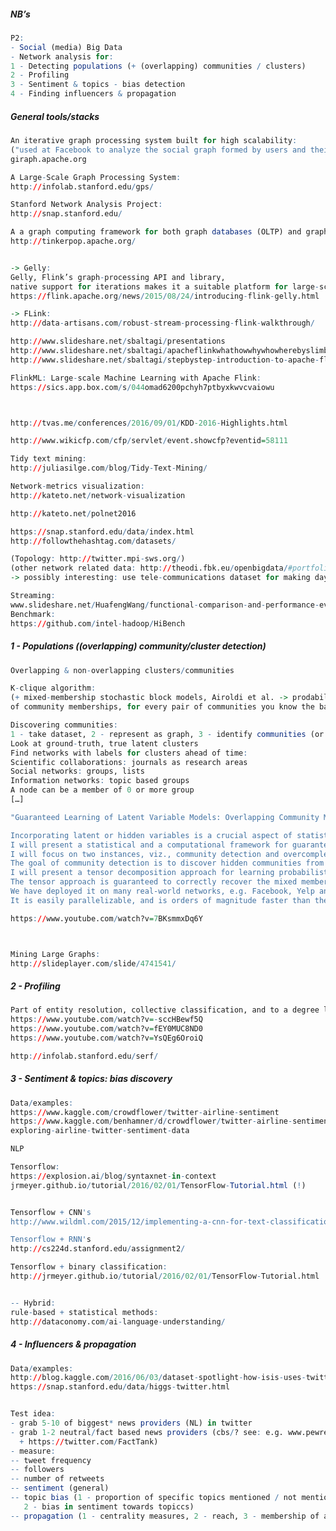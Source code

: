 
##### NB's
```r
P2:
- Social (media) Big Data
- Network analysis for:
1 - Detecting populations (+ (overlapping) communities / clusters)
2 - Profiling
3 - Sentiment & topics - bias detection
4 - Finding influencers & propagation
```

##### General tools/stacks
```r


An iterative graph processing system built for high scalability:
("used at Facebook to analyze the social graph formed by users and their connections")
giraph.apache.org 

A Large-Scale Graph Processing System:
http://infolab.stanford.edu/gps/

Stanford Network Analysis Project:
http://snap.stanford.edu/

A a graph computing framework for both graph databases (OLTP) and graph analytic systems (OLAP):
http://tinkerpop.apache.org/


-> Gelly:
Gelly, Flink’s graph-processing API and library, 
native support for iterations makes it a suitable platform for large-scale graph analytics:
https://flink.apache.org/news/2015/08/24/introducing-flink-gelly.html

-> FLink:
http://data-artisans.com/robust-stream-processing-flink-walkthrough/

http://www.slideshare.net/sbaltagi/presentations
http://www.slideshare.net/sbaltagi/apacheflinkwhathowwhywhowherebyslimbaltagi-57825047
http://www.slideshare.net/sbaltagi/stepbystep-introduction-to-apache-flink

FlinkML: Large-scale Machine Learning with Apache Flink:
https://sics.app.box.com/s/044omad6200pchyh7ptbyxkwvcvaiowu



http://tvas.me/conferences/2016/09/01/KDD-2016-Highlights.html

http://www.wikicfp.com/cfp/servlet/event.showcfp?eventid=58111

Tidy text mining:
http://juliasilge.com/blog/Tidy-Text-Mining/

Network-metrics visualization:
http://kateto.net/network-visualization

http://kateto.net/polnet2016

https://snap.stanford.edu/data/index.html
http://followthehashtag.com/datasets/

(Topology: http://twitter.mpi-sws.org/)
(other network related data: http://theodi.fbk.eu/openbigdata/#portfolioModal11
-> possibly interesting: use tele-communications dataset for making day-time population models)

Streaming:
www.slideshare.net/HuafengWang/functional-comparison-and-performance-evaluation-of-streaming-frameworks 
Benchmark:
https://github.com/intel-hadoop/HiBench

```



##### 1 - Populations ((overlapping) community/cluster detection)
```r

Overlapping & non-overlapping clusters/communities

K-clique algorithm:
(+ mixed-membership stochastic block models, Airoldi et al. -> prodability distribution
of community memberships, for every pair of communities you know the background linking probability for that pair)

Discovering communities:
1 - take dataset, 2 - represent as graph, 3 - identify communities (or clusters), 4 - interpret clusters as real communities. 
Look at ground-truth, true latent clusters
Find networks with labels for clusters ahead of time:
Scientific collaborations: journals as research areas
Social networks: groups, lists
Information networks: topic based groups
A node can be a member of 0 or more group
[…]

"Guaranteed Learning of Latent Variable Models: Overlapping Community Models and Overcomplete Representations

Incorporating latent or hidden variables is a crucial aspect of statistical modeling. 
I will present a statistical and a computational framework for guaranteed learning of a wide range of latent variable models. 
I will focus on two instances, viz., community detection and overcomplete representations.
The goal of community detection is to discover hidden communities from graph data. 
I will present a tensor decomposition approach for learning probabilistic mixed membership models. 
The tensor approach is guaranteed to correctly recover the mixed membership communities with tight guarantees. 
We have deployed it on many real-world networks, e.g. Facebook, Yelp and DBLP. 
It is easily parallelizable, and is orders of magnitude faster than the state-of-art stochastic variational approach."

https://www.youtube.com/watch?v=7BKsmmxDq6Y



Mining Large Graphs:
http://slideplayer.com/slide/4741541/

```

##### 2 - Profiling
```r

Part of entity resolution, collective classification, and to a degree link prediction:
https://www.youtube.com/watch?v=-sccHBewf5Q
https://www.youtube.com/watch?v=fEY0MUC8ND0
https://www.youtube.com/watch?v=YsQEg6OroiQ

http://infolab.stanford.edu/serf/


```

##### 3 - Sentiment & topics: bias discovery
```r

Data/examples:
https://www.kaggle.com/crowdflower/twitter-airline-sentiment
https://www.kaggle.com/benhamner/d/crowdflower/twitter-airline-sentiment/
exploring-airline-twitter-sentiment-data

NLP

Tensorflow:
https://explosion.ai/blog/syntaxnet-in-context
jrmeyer.github.io/tutorial/2016/02/01/TensorFlow-Tutorial.html (!)


Tensorflow + CNN's
http://www.wildml.com/2015/12/implementing-a-cnn-for-text-classification-in-tensorflow/

Tensorflow + RNN's
http://cs224d.stanford.edu/assignment2/

Tensorflow + binary classification:
http://jrmeyer.github.io/tutorial/2016/02/01/TensorFlow-Tutorial.html


-- Hybrid: 
rule-based + statistical methods:
http://dataconomy.com/ai-language-understanding/


```

##### 4 - Influencers & propagation
```r

Data/examples:
http://blog.kaggle.com/2016/06/03/dataset-spotlight-how-isis-uses-twitter/
https://snap.stanford.edu/data/higgs-twitter.html


Test idea:
- grab 5-10 of biggest* news providers (NL) in twitter
- grab 1-2 neutral/fact based news providers (cbs/? see: e.g. www.pewresearch.org/fact-tank/ 
  + https://twitter.com/FactTank)
- measure:
-- tweet frequency
-- followers
-- number of retweets
-- sentiment (general)
-- topic bias (1 - proportion of specific topics mentioned / not mentioned, 
   2 - bias in sentiment towards topiccs)
-- propagation (1 - centrality measures, 2 - reach, 3 - membership of ammount of clusters)



```



